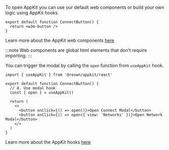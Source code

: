 
To open AppKit you can use our default web components or build your own logic using AppKit hooks.

<Tabs>
<TabItem value="components" label="Components">

```tsx
export default function ConnectButton() {
  return <w3m-button />
}
```

Learn more about the AppKit web components [here](../../core/components.mdx)

:::note
Web components are global html elements that don't require importing.
:::

</TabItem>
<TabItem value="hooks" label="Hooks">

You can trigger the modal by calling the `open` function from `useAppKit` hook.

```tsx
import { useAppKit } from '@reown/appkit/react'

export default function ConnectButton() {
  // 4. Use modal hook
  const { open } = useAppKit()

  return (
    <>
      <button onClick={() => open()}>Open Connect Modal</button>
      <button onClick={() => open({ view: 'Networks' })}>Open Network Modal</button>
    </>
  )
}
```

Learn more about the AppKit hooks [here](../../core/hooks.mdx)

</TabItem>
</Tabs>
